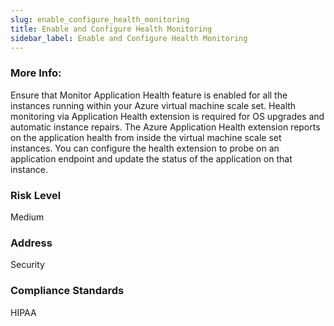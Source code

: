 ```yaml
---
slug: enable_configure_health_monitoring
title: Enable and Configure Health Monitoring
sidebar_label: Enable and Configure Health Monitoring
---
```


### More Info:

Ensure that Monitor Application Health feature is enabled for all the instances running within your Azure virtual machine scale set. Health monitoring via Application Health extension is required for OS upgrades and automatic instance repairs. The Azure Application Health extension reports on the application health from inside the virtual machine scale set instances. You can configure the health extension to probe on an application endpoint and update the status of the application on that instance.

### Risk Level

Medium

### Address

Security

### Compliance Standards

HIPAA

